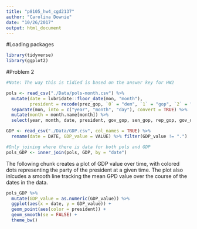 ```yaml
---
title: "p8105_hw4_cgd2137"
author: "Carolina Downie"
date: "10/26/2017"
output: html_document
---
```


#Loading packages
```r
library(tidyverse)
library(ggplot2)
```


#Problem 2
```r

#Note: The way this is tidied is based on the answer key for HW2

pols <- read_csv("./Data/pols-month.csv") %>%
  mutate(date = lubridate::floor_date(mon, "month"), 
         president = recode(prez_gop, `0` = "dem", `1` = "gop", `2` = "gop")) %>%
  separate(mon, into = c("year", "month", "day"), convert = TRUE) %>%
  mutate(month = month.name[month]) %>%
  select(year, month, date, president, gov_gop, sen_gop, rep_gop, gov_dem, sen_dem, rep_dem)

```

```r
GDP <- read_csv("./Data/GDP.csv", col_names = TRUE) %>% 
  rename(date = DATE, GDP_value = VALUE) %>% filter(GDP_value != ".")

```

```r

#Only joining where there is data for both pols and GDP
pols_GDP <- inner_join(pols, GDP, by = "date")

```

The following chunk creates a plot of GDP value over time, with colored dots representing the party of the president at a given time. The plot also inlcudes a smooth line tracking the mean GPD value over the course of the dates in the data.

```r
pols_GDP %>% 
  mutate(GDP_value = as.numeric(GDP_value)) %>% 
  ggplot(aes(x = date, y = GDP_value)) +
  geom_point(aes(color = president)) +
  geom_smooth(se = FALSE) +
  theme_bw()
```

